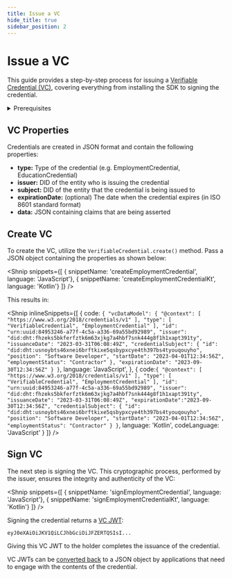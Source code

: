 ```yaml
---
title: Issue a VC
hide_title: true
sidebar_position: 2
---
```


<LanguageSwitcher languages="JavaScript, Kotlin" />

# Issue a VC

This guide provides a step-by-step process for issuing a [Verifiable Credential (VC)](/web5/verifiable-credentials/what-are-vcs), covering everything from installing the SDK to signing the credential.

<details>
<summary>Prerequisites</summary>

**Install Packages**

<Dependencies languageDependencies={[
  { language: 'javascript', dependencies: ['@web5/credentials'] },
  { language: 'maven', dependencies: ['web5-credentials'] },
  { language: 'gradle', dependencies: ['web5-credentials'] },
]}/> 

**Install Classes**

<Shnip
  inlineSnippets={[
    {
      code: `import { VerifiableCredential } from "@web5/credentials";`,
      language: 'JavaScript',
    },
    {
      code: `import xyz.block.web5.credentials.VerifiableCredential`,
      language: 'Kotlin',
    }
  ]}
/>

**Obtain DIDs**

VCs are issued to and from subjects of [Decentralized Identifiers (DID)](/web5/decentralized-identifiers/what-are-dids).

- If you don't already have one, you can [create a DID](/web5/decentralized-identifiers/how-to-create-did).
- Also, you'll need the DID of the entity you'll like to issue the VC to.

</details>

## VC Properties

Credentials are created in JSON format and contain the following properties:

- **type:** Type of the credential (e.g. EmploymentCredential, EducationCredential)
- **issuer:** DID of the entity who is issuing the credential
- **subject:** DID of the entity that the credential is being issued to
- **expirationDate:** (optional) The date when the credential expires (in ISO 8601 standard format)
- **data:** JSON containing claims that are being asserted

## Create VC

To create the VC, utilize the `VerifiableCredential.create()` method. Pass a JSON object containing the properties as shown below:

<Shnip
   snippets={[
    { snippetName: 'createEmploymentCredential', language: 'JavaScript'},
    { snippetName: 'createEmploymentCredentialKt', language: 'Kotlin'}
    ]}
/>

This results in:

<Shnip
  inlineSnippets={[
    {
      code: `
{
  "vcDataModel": {
    "@context": [
      "https://www.w3.org/2018/credentials/v1"
    ],
    "type": [
      "VerifiableCredential",
      "EmploymentCredential"
    ],
    "id": "urn:uuid:84953246-a77f-4c5a-a336-69a55bd92989",
    "issuer": "did:dht:fhzeks5bkferfztk6m63xjkg7a4hbf7snk444g8f1h1xapt391ty",
    "issuanceDate": "2023-03-31T06:08:49Z",
    "credentialSubject": {
      "id": "did:dht:usnoybts46xnei6brftkixe5qsbypxcye4th397bs4tyouqouyho",
      "position": "Software Developer",
      "startDate": "2023-04-01T12:34:56Z",
      "employmentStatus": "Contractor"
    },
    "expirationDate": "2023-09-30T12:34:56Z"
  }
}
      `,
      language: 'JavaScript',
    },
    {
      code:`
{
  "@context": [
    "https://www.w3.org/2018/credentials/v1"
  ],
  "type": [
    "VerifiableCredential",
    "EmploymentCredential"
  ],
  "id": "urn:uuid:84953246-a77f-4c5a-a336-69a55bd92989",
  "issuer": "did:dht:fhzeks5bkferfztk6m63xjkg7a4hbf7snk444g8f1h1xapt391ty",
  "issuanceDate": "2023-03-31T06:08:49Z",
  "expirationDate":"2023-09-30T12:34:56Z",
  "credentialSubject": {
    "id": "did:dht:usnoybts46xnei6brftkixe5qsbypxcye4th397bs4tyouqouyho",
    "position": "Software Developer",
    "startDate": "2023-04-01T12:34:56Z",
    "employmentStatus": "Contractor"
  }
}
      `,
      language: 'Kotlin', 
      codeLanguage: 'JavaScript'
    }
  ]}
/>

## Sign VC

The next step is signing the VC. This cryptographic process, performed by the issuer, ensures the integrity and authenticity of the VC:

<Shnip
   snippets={[
    { snippetName: 'signEmploymentCredential', language: 'JavaScript'},
    { snippetName: 'signEmploymentCredentialKt', language: 'Kotlin'}
    ]}
/>

Signing the credential returns a [VC JWT](/web5/verifiable-credentials/jwt-to-vc#what-is-a-jwt):

```
eyJ0eXAiOiJKV1QiLCJhbGciOiJFZERTQSIsI...
```

Giving this VC JWT to the holder completes the issuance of the credential.

VC JWTs can be [converted back](/web5/verifiable-credentials/jwt-to-vc#decoding-jwt) to a JSON object by applications that need to engage with the contents of the credential.